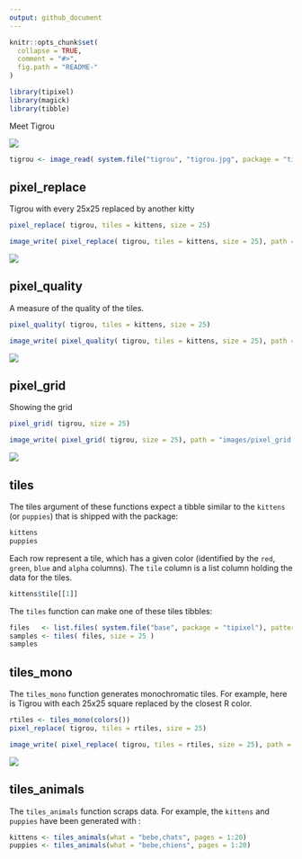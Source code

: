 ```yaml
---
output: github_document
---
```


<!-- README.md is generated from README.Rmd. Please edit that file -->

```r
knitr::opts_chunk$set(
  collapse = TRUE,
  comment = "#>",
  fig.path = "README-"
)
```

```r
library(tipixel)
library(magick)
library(tibble)
```

Meet Tigrou

![](inst/tigrou/tigrou.jpg)

```r
tigrou <- image_read( system.file("tigrou", "tigrou.jpg", package = "tipixel") )
```

## pixel_replace

Tigrou with every 25x25 replaced by another kitty 

```r
pixel_replace( tigrou, tiles = kittens, size = 25)
```

```r
image_write( pixel_replace( tigrou, tiles = kittens, size = 25), path = "images/pixel_replace.png" )
```

![](images/pixel_replace.png)

## pixel_quality

A measure of the quality of the tiles. 

```r
pixel_quality( tigrou, tiles = kittens, size = 25)
```

```r
image_write( pixel_quality( tigrou, tiles = kittens, size = 25), path = "images/pixel_quality.png" )
```

![](images/pixel_quality.png)

## pixel_grid

Showing the grid

```r
pixel_grid( tigrou, size = 25)
```

```r
image_write( pixel_grid( tigrou, size = 25), path = "images/pixel_grid.png" )
```

![](images/pixel_grid.png)

## tiles

The tiles argument of these functions expect a tibble similar to the `kittens` (or `puppies`) that is shipped 
with the package: 

```r
kittens
puppies
```

Each row represent a tile, which has a given color (identified by the `red`, `green`, `blue` and `alpha` columns). 
The `tile` column is a list column holding the data for the tiles. 

```r
kittens$tile[[1]]
```

The `tiles` function can make one of these tiles tibbles: 

```r
files   <- list.files( system.file("base", package = "tipixel"), pattern = "jpg$", full.names = TRUE )
samples <- tiles( files, size = 25 )
samples
```

## tiles_mono 

The `tiles_mono` function generates monochromatic tiles. For example, here is Tigrou
with each 25x25 square replaced by the closest R color. 

```r
rtiles <- tiles_mono(colors())
pixel_replace( tigrou, tiles = rtiles, size = 25)
```

```r
image_write( pixel_replace( tigrou, tiles = rtiles, size = 25), path = "images/pixel_replace_rcolors.png" )
```

![](images/pixel_replace_rcolors.png)

## tiles_animals

The `tiles_animals` function scraps data. For example, the `kittens` and 
`puppies` have been generated with : 

```r
kittens <- tiles_animals(what = "bebe,chats", pages = 1:20)
puppies <- tiles_animals(what = "bebe,chiens", pages = 1:20)
```

